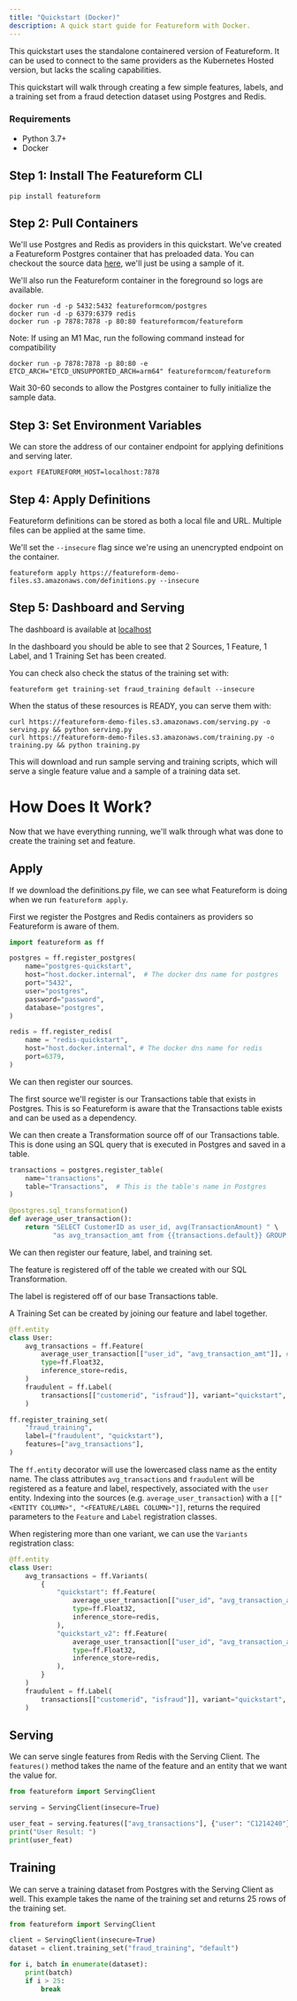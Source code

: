 ```yaml
---
title: "Quickstart (Docker)"
description: A quick start guide for Featureform with Docker.
---
```


This quickstart uses the standalone containered version of Featureform. It can be used to connect to the same providers
as the Kubernetes Hosted version, but lacks the scaling capabilities.

This quickstart will walk through creating a few simple features, labels, and a training set from a fraud
detection dataset using Postgres and Redis.

### Requirements

- Python 3.7+
- Docker

## Step 1: Install The Featureform CLI

```shell
pip install featureform
```

## Step 2: Pull Containers

We'll use Postgres and Redis as providers in this quickstart. We've created a Featureform Postgres container that
has preloaded data. You can checkout the source data [here](https://featureform-demo-files.s3.amazonaws.com/transactions.csv),
we'll just be using a sample of it.

We'll also run the Featureform container in the foreground so logs are available.

```shell
docker run -d -p 5432:5432 featureformcom/postgres
docker run -d -p 6379:6379 redis
docker run -p 7878:7878 -p 80:80 featureformcom/featureform
```

Note: If using an M1 Mac, run the following command instead for compatibility

```shell
docker run -p 7878:7878 -p 80:80 -e ETCD_ARCH="ETCD_UNSUPPORTED_ARCH=arm64" featureformcom/featureform
```

Wait 30-60 seconds to allow the Postgres container to fully initialize the sample data.

## Step 3: Set Environment Variables

We can store the address of our container endpoint for applying definitions and serving later.

```shell
export FEATUREFORM_HOST=localhost:7878 
```

## Step 4: Apply Definitions

Featureform definitions can be stored as both a local file and URL. Multiple files can be applied at the same time.

We'll set the `--insecure` flag since we're using an unencrypted endpoint on the container.

```shell
featureform apply https://featureform-demo-files.s3.amazonaws.com/definitions.py --insecure
```

## Step 5: Dashboard and Serving

The dashboard is available at [localhost](http://localhost)

In the dashboard you should be able to see that 2 Sources, 1 Feature, 1 Label, and 1 Training Set has been created.

You can check also check the status of the training set with:

```shell
featureform get training-set fraud_training default --insecure
```

When the status of these resources is READY, you can serve them with:

```shell
curl https://featureform-demo-files.s3.amazonaws.com/serving.py -o serving.py && python serving.py
curl https://featureform-demo-files.s3.amazonaws.com/training.py -o training.py && python training.py
```

This will download and run sample serving and training scripts, which will serve a single feature value and a sample
of a training data set.

# How Does It Work?

Now that we have everything running, we'll walk through what was done to create the training set and feature.

## Apply

If we download the definitions.py file, we can see what Featureform is doing when we run `featureform apply`.

First we register the Postgres and Redis containers as providers so Featureform is aware of them.

```python definitions.py
import featureform as ff

postgres = ff.register_postgres(
    name="postgres-quickstart",
    host="host.docker.internal",  # The docker dns name for postgres
    port="5432",
    user="postgres",
    password="password",
    database="postgres",
)

redis = ff.register_redis(
    name = "redis-quickstart",
    host="host.docker.internal", # The docker dns name for redis
    port=6379,
)
```

We can then register our sources.

The first source we'll register is our Transactions table that exists in Postgres. This is so Featureform is aware that the
Transactions table exists and can be used as a dependency.

We can then create a Transformation source off of our Transactions table. This is done using an SQL query that is
executed in Postgres and saved in a table.

```python definitions.py
transactions = postgres.register_table(
    name="transactions",
    table="Transactions",  # This is the table's name in Postgres
)

@postgres.sql_transformation()
def average_user_transaction():
    return "SELECT CustomerID as user_id, avg(TransactionAmount) " \
           "as avg_transaction_amt from {{transactions.default}} GROUP BY user_id"
```

We can then register our feature, label, and training set.

The feature is registered off of the table we created with our SQL Transformation.

The label is registered off of our base Transactions table.

A Training Set can be created by joining our feature and label together.

```python definitions.py
@ff.entity
class User:
    avg_transactions = ff.Feature(
        average_user_transaction[["user_id", "avg_transaction_amt"]], # We can optional include the `timestamp_column` "timestamp" here
        type=ff.Float32,
        inference_store=redis,
    )
    fraudulent = ff.Label(
        transactions[["customerid", "isfraud"]], variant="quickstart", type=ff.Bool
    )

ff.register_training_set(
    "fraud_training",
    label=("fraudulent", "quickstart"),
    features=["avg_transactions"],
)
```

The `ff.entity` decorator will use the lowercased class name as the entity name. The class attributes `avg_transactions` and `fraudulent` will be registered as a feature and label, respectively, associated with the `user` entity. Indexing into the sources (e.g. `average_user_transaction`) with a `[["<ENTITY COLUMN>", "<FEATURE/LABEL COLUMN>"]]`, returns the required parameters to the `Feature` and `Label` registration classes.

When registering more than one variant, we can use the `Variants` registration class:

```python definitions.py
@ff.entity
class User:
    avg_transactions = ff.Variants(
        {
            "quickstart": ff.Feature(
                average_user_transaction[["user_id", "avg_transaction_amt"]],
                type=ff.Float32,
                inference_store=redis,
            ),
            "quickstart_v2": ff.Feature(
                average_user_transaction[["user_id", "avg_transaction_amt"]],
                type=ff.Float32,
                inference_store=redis,
            ),
        }
    )
    fraudulent = ff.Label(
        transactions[["customerid", "isfraud"]], variant="quickstart", type=ff.Bool
    )
```

## Serving

We can serve single features from Redis with the Serving Client. The `features()` method takes the name of the feature
and an entity that we want the value for.

```python serving.py
from featureform import ServingClient

serving = ServingClient(insecure=True)

user_feat = serving.features(["avg_transactions"], {"user": "C1214240"})
print("User Result: ")
print(user_feat)
```

## Training

We can serve a training dataset from Postgres with the Serving Client as well. This example takes the name of the
training set and returns 25 rows of the training set.

```python training.py
from featureform import ServingClient

client = ServingClient(insecure=True)
dataset = client.training_set("fraud_training", "default")

for i, batch in enumerate(dataset):
    print(batch)
    if i > 25:
        break
```
